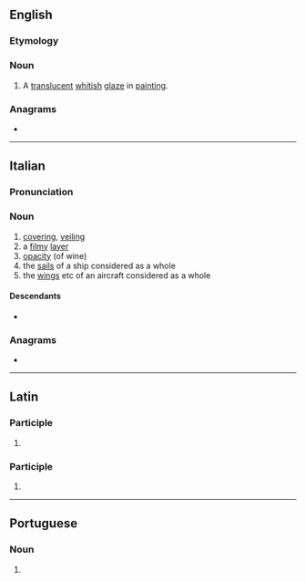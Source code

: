 ==English==

===Etymology===
{{etyl|it|en}}

===Noun===
{{en-noun|~|s|velature}}

# {{lb|en|arts}} A [[translucent]] [[whitish]] [[glaze]] in [[painting]].

===Anagrams===
* {{anagrams|en|a=aaelrtuv|lavature}}

----

==Italian==

===Pronunciation===
{{it-pr|velatùra}}

===Noun===
{{it-noun|f}}

# [[covering]], [[veiling]]
# a [[filmy]] [[layer]]
# [[opacity]] (of wine)
# the [[sail]]s of a ship considered as a whole
# the [[wing]]s etc of an aircraft considered as a whole

====Descendants====
* {{desc|en|velatura|bor=1}}

===Anagrams===
* {{anagrams|it|a=aaelrtuv|lavature|levatura|urlavate|valutare|valuterà}}

----

==Latin==

===Participle===
{{la-part-form|vēlātūra}}

# {{inflection of|la|vēlātūrus||nom//voc|f|s|;|nom//acc//voc|n|p}}

===Participle===
{{la-part-form|vēlātūrā}}

# {{inflection of|la|vēlātūrus||abl|f|s}}

----

==Portuguese==

===Noun===
{{pt-noun|f}}

# {{alternative form of|pt|veladura}}